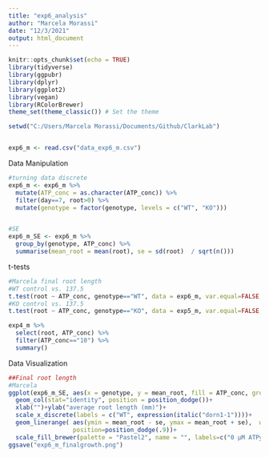 ```yaml
---
title: "exp6_analysis"
author: "Marcela Morassi"
date: "12/3/2021"
output: html_document
---
```


```r
knitr::opts_chunk$set(echo = TRUE)
library(tidyverse)
library(ggpubr)
library(dplyr)
library(ggplot2)
library(vegan)
library(RColorBrewer)
theme_set(theme_classic()) # Set the theme

setwd("C:/Users/Marcela Morassi/Documents/Github/ClarkLab")


exp6_m <- read.csv("data_exp6_m.csv")
```

Data Manipulation
```r
#turning data discrete
exp6_m <- exp6_m %>% 
  mutate(ATP_conc = as.character(ATP_conc)) %>% 
  filter(day==7, root>0) %>% 
  mutate(genotype = factor(genotype, levels = c("WT", "KO")))


#SE
exp6_m_SE <- exp6_m %>% 
  group_by(genotype, ATP_conc) %>% 
  summarise(mean_root = mean(root), se = sd(root)  / sqrt(n()))
```

t-tests
```r
#Marcela final root length
#WT control vs. 137.5
t.test(root ~ ATP_conc, genotype=="WT", data = exp6_m, var.equal=FALSE, conf.level=0.95)
#KO control vs. 137.5
t.test(root ~ ATP_conc, genotype=="KO", data = exp5_m, var.equal=FALSE, conf.level=0.95)

exp4_m %>% 
  select(root, ATP_conc) %>% 
  filter(ATP_conc=="10") %>% 
  summary()


```

Data Visualization
```r


##Final root length
#Marcela
ggplot(exp6_m_SE, aes(x = genotype, y = mean_root, fill = ATP_conc, group = factor (ATP_conc)), col=palette) +
  geom_col(stat="identity", position = position_dodge())+
  xlab("")+ylab("average root length (mm)")+
  scale_x_discrete(labels = c("WT", expression(italic("dorn1-1"))))+
  geom_linerange( aes(ymin = mean_root - se, ymax = mean_root + se),  width=.2,
                  position=position_dodge(.9))+
  scale_fill_brewer(palette = "Pastel2", name = "", labels=c("0 µM ATPƴS", "7.5 µM ATPƴS"))
ggsave("exp6_m_finalgrowth.png")
```



